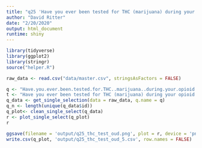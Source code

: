 ```yaml
---
title: "q25 'Have you ever been tested for THC (marijuana) during your opioid recovery treatment?'"
author: "David Ritter"
date: "2/20/2020"
output: html_document
runtime: shiny
---
```


```r
library(tidyverse)
library(ggplot2)
library(stringr)
source("helper.R")
```

```r
raw_data <- read.csv("data/master.csv", stringsAsFactors = FALSE)
```

```r
q <- "Have.you.ever.been.tested.for.THC..marijuana..during.your.opioid.recovery.treatment."
t <- "Have you ever been tested for THC (marijuana) during your opioid recovery treatment?"
q_data <- get_single_selection(data = raw_data, q.name = q)
q_n <- length(unique(q_data$id))
q_plot<- clean_single_select(q_data)
r <- plot_single_select(q_plot)
r
```

```r
ggsave(filename = 'output/q25_thc_test_oud.png', plot = r, device = 'png')
write.csv(q_plot, 'output/q25_thc_test_oud_5.csv', row.names = FALSE)
```
